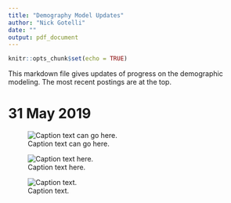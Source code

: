 ```yaml
---
title: "Demography Model Updates"
author: "Nick Gotelli"
date: ""
output: pdf_document
---
```


```r
knitr::opts_chunk$set(echo = TRUE)
```

This markdown file gives updates of progress on the demographic modeling. The most recent postings are at the top.

# 31 May 2019

![Caption text can go here.](../Graphics/Figure1.jpeg)


![Caption text here. ](../Graphics/Figure2.jpeg)

![Caption text.](../Graphics/Figure3.jpeg)
